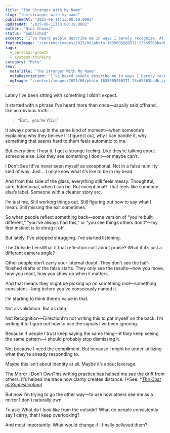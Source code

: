 ```yaml
---
title: "The Stranger With My Name"
slug: "the-stranger-with-my-name"
publishedAt: "2025-06-11T13:00:19.000Z"
updatedAt: "2025-06-11T13:00:19.000Z"
author: "Nino Chavez"
status: "published"
excerpt: "I’ve heard people describe me in ways I barely recognize. At first, it felt like they were talking about someone else. But now I’m wondering—what if they’re seeing something I haven’t figured out how to see in myself?"
featureImage: "/content/images/2025/06/photo-1635605980271-23c65563badb.jpeg"
tags:
  - personal-growth
  - systems-thinking
category: "Meta"
seo:
  metaTitle: "The Stranger With My Name"
  metaDescription: "I’ve heard people describe me in ways I barely recognize. At first, it felt like they were talking about someone else. But now I’m wondering—what if they’re seeing something I haven’t figured out how to see in myself?"
  ogImage: "/content/images/2025/06/photo-1635605980271-23c65563badb.jpeg"
---
```

Lately I’ve been sitting with something I didn’t expect.

It started with a phrase I’ve heard more than once—usually said offhand, like an obvious truth:

> “But… you’re YOU.”

It always comes up in the same kind of moment—when someone’s explaining why they believe I’ll figure it out, why I can handle it, why something that seems hard to them feels automatic to me.

But every time I hear it, I get a strange feeling.
Like they’re talking about someone else.
Like they see something I don’t—or maybe can’t.

I Don’t See ItI’ve never seen myself as exceptional.
Not in a false humility kind of way. Just… I only know what it’s like to be in my head.

And from this side of the glass, everything still feels messy.
Thoughtful, sure. Intentional, when I can be.
But exceptional? That feels like someone else’s label. Someone with a cleaner story arc.

I’m just me. Still working things out.
Still figuring out how to say what I mean.
Still missing the exit sometimes.

So when people reflect something back—some version of “you’re built different,” “you’ve always had this,” or “you see things others don’t”—my first instinct is to shrug it off.

But lately, I’ve stopped shrugging. I’ve started listening.

The Outside LensWhat if that reflection isn’t about praise?
What if it’s just a different camera angle?

Other people don’t carry your internal doubt.
They don’t see the half-finished drafts or the false starts.
They only see the results—how you move, how you react, how you show up when it matters.

And that means they might be picking up on something *real*—something consistent—long before you’ve consciously named it.

I’m starting to think there’s value in that.

Not as validation.
But as data.

Not Recognition—DirectionI’m not writing this to pat myself on the back.
I’m writing it to figure out how to use the signals I’ve been ignoring.

Because if people I trust keep saying the same thing—if they keep seeing the same pattern—I should probably stop dismissing it.

Not because I need the compliment.
But because I might be under-utilizing what they’re already responding to.

Maybe this isn’t about identity at all.
Maybe it’s about leverage.

The Mirror I Don’t OwnThis writing practice has helped me see the drift from others.
It’s helped me trace how clarity creates distance.
(*See: *[*The Cost of Sophistication*](/the-cost-of-sophistication/))

But now I’m trying to go the other way—to use how others see me as a mirror I don’t naturally own.

To ask:
What do I *look like* from the outside?
What do people consistently say I carry, that I keep overlooking?

And most importantly:
What would change if I finally believed them?
